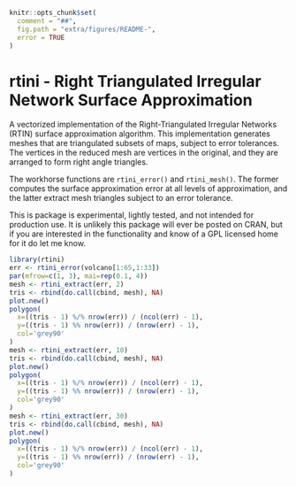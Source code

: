 <!-- README.md is generated from README.Rmd. Please edit that file

library(rmarkdown)
render('README.Rmd', output_format=md_document())

-->
```r
knitr::opts_chunk$set(
  comment = "##",
  fig.path = "extra/figures/README-",
  error = TRUE
)
```
# rtini - Right Triangulated Irregular Network Surface Approximation

A vectorized implementation of the Right-Triangulated Irregular Networks
(RTIN) surface approximation algorithm.  This implementation generates meshes
that are triangulated subsets of maps, subject to error tolerances.  The
vertices in the reduced mesh are vertices in the original, and they are
arranged to form right angle triangles.

The workhorse functions are `rtini_error()` and `rtini_mesh()`.  The former
computes the surface approximation error at all levels of approximation, and
the latter extract mesh triangles subject to an error tolerance.

This is package is experimental, lightly tested, and not intended for production
use.  It is unlikely this package will ever be posted on CRAN, but if you are
interested in the functionality and know of a GPL licensed home for it do let me
know.


```r
library(rtini)
err <- rtini_error(volcano[1:65,1:33])
par(mfrow=c(1, 3), mai=rep(0.1, 4))
mesh <- rtini_extract(err, 2)
tris <- rbind(do.call(cbind, mesh), NA)
plot.new()
polygon(
  x=((tris - 1) %/% nrow(err)) / (ncol(err) - 1),
  y=((tris - 1) %% nrow(err)) / (nrow(err) - 1),
  col='grey90'
)
mesh <- rtini_extract(err, 10)
tris <- rbind(do.call(cbind, mesh), NA)
plot.new()
polygon(
  x=((tris - 1) %/% nrow(err)) / (ncol(err) - 1),
  y=((tris - 1) %% nrow(err)) / (nrow(err) - 1),
  col='grey90'
)
mesh <- rtini_extract(err, 30)
tris <- rbind(do.call(cbind, mesh), NA)
plot.new()
polygon(
  x=((tris - 1) %/% nrow(err)) / (ncol(err) - 1),
  y=((tris - 1) %% nrow(err)) / (nrow(err) - 1),
  col='grey90'
)
```
